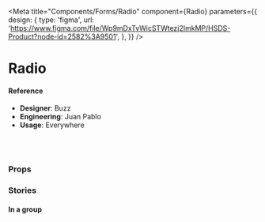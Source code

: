 
<Meta
  title="Components/Forms/Radio"
  component={Radio}
  parameters={{
    design: {
      type: 'figma',
      url:
        'https://www.figma.com/file/Wp9mDxTvWicSTWtezj2ImkMP/HSDS-Product?node-id=2582%3A9501',
    },
  }}
/>

# Radio

<Preview>
  <Story name="default">
    <Radio
      label="Label"
      helpText="Help description"
      disabled={boolean('disabled', false)}
      kind={select('Kind', { custom: 'custom', default: 'default' }, 'default')}
    />
  </Story>
</Preview>

#### Reference

- **Designer**: Buzz
- **Engineering**: Juan Pablo
- **Usage**: Everywhere

<br />
<br />

### Props

<Props of={Radio} />

### Stories

#### In a group

<Preview>
  <Story name="In a group">
    <ChoiceGroup>
      <Radio
        label="Derek"
        value="derek"
        helpText="Help description"
        disabled={boolean('disabled', false)}
        stacked={boolean('stacked', false)}
        kind={select(
          'Kind',
          { custom: 'custom', default: 'default' },
          'default'
        )}
      />
      <Radio
        label="Hansel"
        value="hansel"
        helpText="Help description"
        disabled={boolean('disabled', false)}
        stacked={boolean('stacked', false)}
        kind={select(
          'Kind',
          { custom: 'custom', default: 'default' },
          'default'
        )}
      />
      <Radio
        label="Mugatu"
        value="mugatu"
        helpText="Help description"
        disabled={boolean('disabled', false)}
        stacked={boolean('stacked', false)}
        kind={select(
          'Kind',
          { custom: 'custom', default: 'default' },
          'default'
        )}
      />
    </ChoiceGroup>
  </Story>
</Preview>
